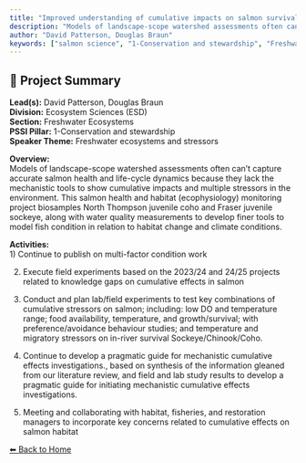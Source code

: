 ---
title: "Improved understanding of cumulative impacts on salmon survival across freshwater life-stages; tools and approaches for mechanistic assessments"
description: "Models of landscape-scope watershed assessments often can’t capture accurate salmon health and life-cycle dynamics because they lack the mechanistic tools to show cumulative impacts and multiple stressors in the environment. This salmon health and habitat (ecophysiology) monitoring project biosamples North Thompson juvenile coho and Fraser juvenile sockeye, along with water quality measurements to develop finer tools to model fish condition in relation to habitat change and climate conditions."
author: "David Patterson, Douglas Braun"
keywords: ["salmon science", "1-Conservation and stewardship", "Freshwater ecosystems and stressors", "Ecosystem Sciences (ESD)", "Freshwater Ecosystems"]
---

## 🧬 Project Summary

**Lead(s):** David Patterson, Douglas Braun  
**Division:** Ecosystem Sciences (ESD)  
**Section:** Freshwater Ecosystems  
**PSSI Pillar:** 1-Conservation and stewardship  
**Speaker Theme:** Freshwater ecosystems and stressors  

**Overview:**  
Models of landscape-scope watershed assessments often can’t capture accurate salmon health and life-cycle dynamics because they lack the mechanistic tools to show cumulative impacts and multiple stressors in the environment. This salmon health and habitat (ecophysiology) monitoring project biosamples North Thompson juvenile coho and Fraser juvenile sockeye, along with water quality measurements to develop finer tools to model fish condition in relation to habitat change and climate conditions.   

**Activities:**  
1) Continue to publish on multi-factor condition work

2) Execute field experiments based on the 2023/24 and 24/25 projects related to knowledge gaps on cumulative effects in salmon

3) Conduct and plan lab/field experiments to test key combinations of cumulative stressors on salmon; including: low DO and temperature range; food availability, temperature, and growth/survival; with preference/avoidance behaviour studies; and temperature and migratory stressors on in-river survival Sockeye/Chinook/Coho.

4) Continue to develop a pragmatic guide for mechanistic cumulative effects investigations., based on synthesis of the information gleaned from our literature review, and field and lab study results to develop a pragmatic guide for initiating mechanistic cumulative effects investigations.

5) Meeting and collaborating with habitat, fisheries, and restoration managers to incorporate key concerns related to cumulative effects on salmon habitat

[⬅ Back to Home](../index.qmd)
